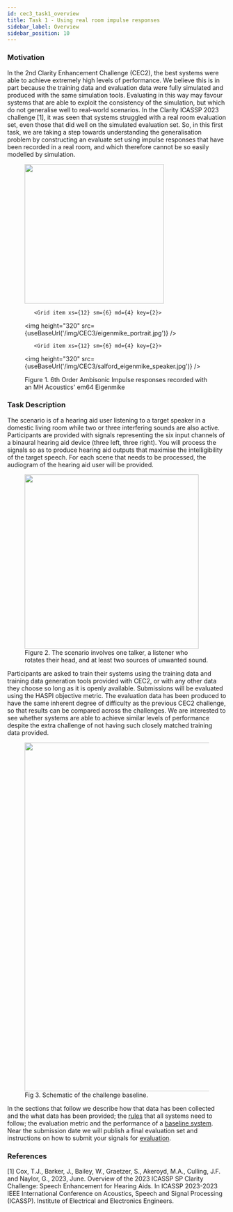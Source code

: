 ```yaml
---
id: cec3_task1_overview
title: Task 1 - Using real room impulse responses
sidebar_label: Overview
sidebar_position: 10
---
```



### Motivation

In the 2nd Clarity Enhancement Challenge (CEC2), the best systems were able to achieve extremely high levels of performance. We believe this is in part because the training data and evaluation data were fully simulated and produced with the same simulation tools. Evaluating in this way may favour systems that are able to exploit the consistency of the simulation, but which do not generalise well to real-world scenarios. In the Clarity ICASSP 2023 challenge [1], it was seen that systems struggled with a real room evaluation set, even those that did well on the simulated evaluation set. So, in this first task, we are taking a step towards understanding the generalisation problem by constructing an evaluate set using impulse responses that have been recorded in a real room, and which therefore cannot be so easily modelled by simulation.

<figure id="fig1">

<Grid container spacing={1}>
        <Grid item xs={12} sm={6} md={4} key={1}>
<img height="320" src={useBaseUrl('/img/CEC3/salford_speaker_eigenmike.jpg')} />
</Grid>

       <Grid item xs={12} sm={6} md={4} key={2}>
<img height="320" src={useBaseUrl('/img/CEC3/eigenmike_portrait.jpg')} />
</Grid>

       <Grid item xs={12} sm={6} md={4} key={2}>
<img height="320" src={useBaseUrl('/img/CEC3/salford_eigenmike_speaker.jpg')} />
</Grid>

</Grid>

<figcaption>Figure 1. 6th Order Ambisonic Impulse responses recorded with an MH Acoustics' em64 Eigenmike </figcaption>
</figure>

### Task Description

The scenario is of a hearing aid user listening to a target speaker in a domestic living room while two or three interfering sounds are also active. Participants are provided with signals representing the six input channels of a binaural hearing aid device (three left, three right). You will process the signals so as to produce hearing aid outputs that maximise the intelligibility of the target speech. For each scene that needs to be processed, the audiogram of the hearing aid user will be provided.

<figure id="fig2">
<img width="400" src={useBaseUrl('/img/ICASSP2023/scenario.png')} />
<figcaption>Figure 2. The scenario involves one talker, a listener who rotates their head, and at least two sources of unwanted sound.</figcaption>
</figure>

Participants are asked to train their systems using the training data and training data generation tools provided with CEC2, or with any other data they choose so long as it is openly available. Submissions will be evaluated using the HASPI objective metric. The evaluation data has been produced to have the same inherent degree of difficulty as the previous CEC2 challenge, so that results can be compared across the challenges. We are interested to see whether systems are able to achieve similar levels of performance despite the extra challenge of not having such closely matched training data provided.

<figure id="fig3">
<img width="800" src={useBaseUrl('/img/CEC3/clarity_baseline_CEC3_grand_challenge.png')} />
<figcaption>Fig 3. Schematic of the challenge baseline.</figcaption>
</figure>

In the sections that follow we describe how that data has been collected and the what data has been provided; the [rules](./task1_rules.mdx) that all systems need to follow; the evaluation metric and the performance of a [baseline system](./task1_baseline.mdx). Near the submission date we will publish a final evaluation set and instructions on how to submit your signals for [evaluation](./task1_submission.mdx).

### References

[1] Cox, T.J., Barker, J., Bailey, W., Graetzer, S., Akeroyd, M.A., Culling, J.F. and Naylor, G., 2023, June. Overview of the 2023 ICASSP SP Clarity Challenge: Speech Enhancement for Hearing Aids. In ICASSP 2023-2023 IEEE International Conference on Acoustics, Speech and Signal Processing (ICASSP). Institute of Electrical and Electronics Engineers.
